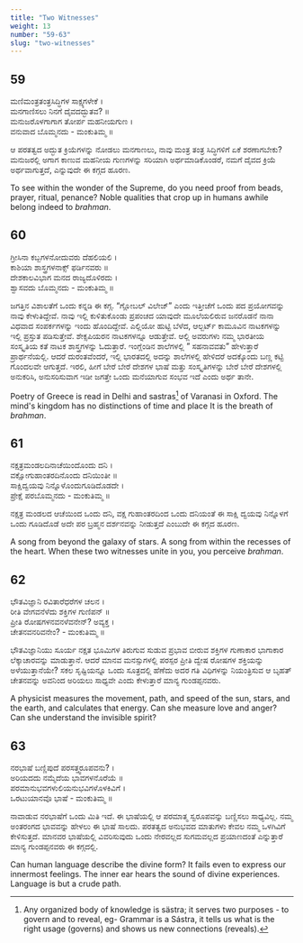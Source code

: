 ```yaml
---
title: "Two Witnesses"
weight: 13
number: "59-63"
slug: "two-witnesses"
---
```


## 59
ಮಣಿಮಂತ್ರತಂತ್ರಸಿದ್ಧಿಗಳ ಸಾಕ್ಷ್ಯಗಳೇಕೆ ।  
ಮನಗಾಣಿಸಲು ನಿನಗೆ ದೈವದದ್ಭುತವ? ॥  
ಮನುಜರೊಳಗಾಗಾಗ ತೋರ್ಪ ಮಹನೀಯಗುಣ ।  
ವನುವಾದ ಬೊಮ್ಮನದು - ಮಂಕುತಿಮ್ಮ ॥

ಆ ಪರತತ್ವದ ಅದ್ಭುತ ಕ್ರಿಯೆಗಳನ್ನು ನೋಡಲು ಮನಗಾಣಲು, ನಾವು ಮಂತ್ರ ತಂತ್ರ ಸಿದ್ಧಿಗಳಿಗೆ ಏಕೆ ಶರಣಾಗಬೇಕು? ಮನುಜರಲ್ಲಿ ಅಗಾಗ ಕಾಣುವ ಮಹನೀಯ ಗುಣಗಳನ್ನು ಸರಿಯಾಗಿ ಅರ್ಥಮಾಡಿಕೊಂಡರೆ, ನಮಗೆ ದೈವದ ಕ್ರಿಯೆ ಅರ್ಥವಾಗುತ್ತದೆ, ಎನ್ನುವುದೇ ಈ ಕಗ್ಗದ ಹೂರಣ.

To see within the wonder of the Supreme, do you need proof from beads, prayer, ritual, penance? Noble qualities that crop up in humans awhile belong indeed to *brahman*.

## 60
ಗ್ರೀಸಿನಾ ಕಬ್ಬಗಳನೋದುವರು ದೆಹಲಿಯಲಿ ।  
ಕಾಶಿಯಾ ಶಾಸ್ತ್ರಗಳನಾಕ್ಸ್ ಫರ್ಡಿನವರು‍ ॥  
ದೇಶಕಾಲವಿಭಾಗ ಮನದ ರಾಜ್ಯದೊಳಿರದು ।  
ಶ್ವಾಸವದು ಬೊಮ್ಮನದು - ಮಂಕುತಿಮ್ಮ ॥

ಜಗತ್ತಿನ ವಿಶಾಲತೆಗೆ ಒಂದು ಕನ್ನಡಿ ಈ ಕಗ್ಗ. “ಗ್ಲೋಬಲ್ ವಿಲೇಜ್” ಎಂದು ಇತ್ತೀಚೆಗೆ ಒಂದು ಪದ ಪ್ರಯೋಗವನ್ನು ನಾವು ಕೇಳುತಿದ್ದೇವೆ. ನಾವು ಇಲ್ಲಿ ಕುಳಿತುಕೊಂಡು ಪ್ರಪಂಚದ ಯಾವುದೇ ಮೂಲೆಯಲಿರುವ ಜನರೊಡನೆ ನಾನಾ ವಿಧವಾದ ಸಂಪರ್ಕಗಳನ್ನು ಇಂದು ಹೊಂದಿದ್ದೇವೆ. ಎಲ್ಲಿಯೋ ಹುಟ್ಟಿ ಬೆಳೆದ, ಆಲ್ಬರ್ಟ್ ಕಾಮೂವಿನ ನಾಟಕಗಳನ್ನು ಇಲ್ಲಿ ಪ್ರಸ್ತುತ ಪಡಿಸುತ್ತೇವೆ. ಶೇಕ್ಸಪಿಯರನ ನಾಟಕಗಳನ್ನೂ ಆಡುತ್ತೇವೆ. ಆಲ್ಲಿ ಅವರುಗಳು ನಮ್ಮ ಭಾರತೀಯ ಸಂಸ್ಕೃತಿಯ ಕತೆ ನಾಟಕ ಶಾಸ್ತ್ರಗಳನ್ನು ಓದುತ್ತಾರೆ. ಇಂಗ್ಲೆಂಡಿನ ಶಾಲೆಗಳಲ್ಲಿ ” ಸಹನಾವವತು” ಹೇಳುತ್ತಾರೆ ಪ್ರಾರ್ಥನೆಯಲ್ಲಿ. ಆದರೆ ದುರಂತವೆಂದರೆ, ಇಲ್ಲಿ ಭಾರತದಲ್ಲಿ ಅದನ್ನು ಶಾಲೆಗಳಲ್ಲಿ ಹೇಳಿದರೆ ಅದಕ್ಕೊಂದು ಬಣ್ಣ ಕಟ್ಟಿ ಗೊಂದಲವೇ ಆಗುತ್ತದೆ. ಇರಲಿ, ಹೀಗೆ ಬೇರೆ ಬೇರೆ ದೇಶಗಳ ಭಾಷೆ ಮತ್ತು ಸಂಸ್ಕೃತಿಗಳನ್ನು ಬೇರೆ ಬೇರೆ ದೇಶಗಳಲ್ಲಿ ಅನುಕರಿಸಿ, ಅನುಸರಿಸುವಾಗ ಇಡೀ ಜಗತ್ತೇ ಒಂದು ಮನೆಯಾಗುವ ಸಂಭವ ಇದೆ ಎಂದು ಅರ್ಥ ತಾನೇ.

Poetry of Greece is read in Delhi and sastras[^22] of Varanasi in Oxford. The mind's kingdom has no distinctions of time and place It is the breath of *brahman*.

## 61
ನಕ್ಷತ್ರಮಂಡಲದಿನಾಚೆಯಿಂದೊಂದು ದನಿ ।  
ವಕ್ಷೋಗುಹಾಂತರದಿನೊಂದು ದನಿಯಿಂತೀ ॥  
ಸಾಕ್ಷಿದ್ವಯವು ನಿನ್ನೊಳೊಂದುಗೂಡಿದೊಡದೇ ।  
ಪ್ರೇಕ್ಷೆ ಪರಬೊಮ್ಮನದು - ಮಂಕುತಿಮ್ಮ ॥

ನಕ್ಷತ್ರ ಮಂಡಲದ ಆಚೆಯಿಂದ ಒಂದು ದನಿ, ವಕ್ಷ ಗುಹಾಂತರದಿಂದ ಒಂದು ದನಿಯಂತೆ ಈ ಸಾಕ್ಷಿ ದ್ವಯವು ನಿನ್ನೊಳಗೆ ಒಂದು ಗೂಡಿದೊಡೆ ಅದೇ ಪರ ಬ್ರಹ್ಮನ ದರ್ಶನವನ್ನು ನೀಡುತ್ತದೆ ಎಂಬುದೇ ಈ ಕಗ್ಗದ ಹೂರಣ.

A song from beyond the galaxy of stars. A song from within the recesses of the heart. When these two witnesses unite in you, you perceive *brahman*.

## 62
ಭೌತವಿಜ್ಞಾನಿ ರವಿತಾರೆಧರೆಗಳ ಚಲನ ।  
ರೀತಿ ವೇಗವನೆಳೆದು ಶಕ್ತಿಗಳ ಗುಣಿಪನ್ ॥  
ಪ್ರೀತಿ ರೋಷಗಳನವನಳೆವನೇನ್? ಅವ್ಯಕ್ತ ।  
ಚೇತನವನರಿವನೇಂ? - ಮಂಕುತಿಮ್ಮ ॥

ಭೌತವಿಜ್ಞಾನಿಯು ಸೂರ್ಯ ನಕ್ಷತ ಭೂಮಿಗಳ ತಿರುಗುವ ಸುಡುವ ಪ್ರಭಾವ ಬೀರುವ ಶಕ್ತಿಗಳ ಗುಣಾಕಾರ ಭಾಗಾಕಾರ ಲೆಕ್ಕಾಚಾರವನ್ನು ಮಾಡುತ್ತಾನೆ. ಆದರೆ ಮಾನವ ಮನಸ್ಸುಗಳಲ್ಲಿ ಪರಸ್ಪರ ಪ್ರೀತಿ ದ್ವೇಷ ರೋಷಗಳ ಶಕ್ತಿಯನ್ನು ಅಳೆಯುತ್ತಾನೆಯೇ? ಸಕಲ ಸೃಷ್ಟಿಯನ್ನೂ ಒಂದು ಸೂತ್ರದಲ್ಲಿ ಹೆಣೆದು ಅದರ ಗತಿ ವಿಧಿಗಳನ್ನು ನಿಯಂತ್ರಿಸುವ ಆ ಬೃಹತ್ ಚೇತನವನ್ನು ಅವನಿಂದ ಅರಿಯಲು ಸಾಧ್ಯವೇ ಎಂದು ಕೇಳುತ್ತಾರೆ ಮಾನ್ಯ ಗುಂಡಪ್ಪನವರು.

A physicist measures the movement, path, and speed of the sun, stars, and the earth, and calculates that energy. Can she measure love and anger? Can she understand the invisible spirit?

## 63
ನರಭಾಷೆ ಬಣ್ಣಿಪುದೆ ಪರಸತ್ತ್ವರೂಪವನು? ।  
ಅರಿಯದದು ನಮ್ಮೆದೆಯ ಭಾವಗಳನೊರೆಯೆ ॥  
ಪರಮಾನುಭವಗಳುಲಿಯನುಭವಿಗಳೊಳಕಿವಿಗೆ ।  
ಒರಟುಯಾನವೊ ಭಾಷೆ - ಮಂಕುತಿಮ್ಮ ॥

ನಾವಾಡುವ ನರಭಾಷೆಗೆ ಒಂದು ಮಿತಿ ಇದೆ. ಈ ಭಾಷೆಯಲ್ಲಿ ಆ ಪರಮಾತ್ಮ ಸ್ವರೂಪವನ್ನು ಬಣ್ಣಿಸಲು ಸಾಧ್ಯವಿಲ್ಲ. ನಮ್ಮ ಅಂತರಂಗದ ಭಾವವನ್ನು ಹೇಳಲು ಈ ಭಾಷೆ ಸಾಲದು. ಪರತತ್ವದ ಅನುಭವದ ಮಾತುಗಳು ಕೇವಲ ನಮ್ಮ ಒಳಗಿವಿಗೆ ಕೇಳಿಸುತ್ತದೆ. ಮಾನವರ ಭಾಷೆಯಲ್ಲಿ ವಿವರಿಸುವುದು ಒಂದು ನೇರವಲ್ಲದ ಸುಗಮವಲ್ಲದ ಪ್ರಯಾಣದಂತೆ ಎನ್ನುತ್ತಾರೆ ಮಾನ್ಯ ಗುಂಡಪ್ಪನವರು ಈ ಕಗ್ಗದಲ್ಲಿ.


Can human language describe the divine form? It fails even to express our innermost feelings. The inner ear hears the sound of divine experiences. Language is but a crude path.

[^22]: Any organized body of knowledge is sästra; it serves two purposes - to govern and
to reveal, eg- Grammar is a Sástra, it tells us what is the right usage (governs) and
shows us new connections (reveals).